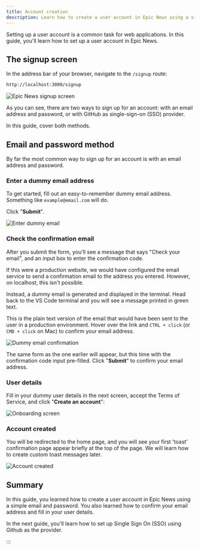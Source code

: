 ```yaml
---
title: Account creation
description: Learn how to create a user account in Epic News using a simple email and password.
---
```


Setting up a user account is a common task for web applications. In this guide, you'll learn how to set up a user account in Epic News.

## The signup screen

In the address bar of your browser, navigate to the `/signup` route:

```bash title="Epic News signup URL"
http://localhost:3000/signup
```

![Epic News signup screen](src/assets/png/signup-form.png)

As you can see, there are two ways to sign up for an account: with an email address and password, or with GitHub as single-sign-on (SSO) provider.

In this guide, cover both methods.

## Email and password method

By far the most common way to sign up for an account is with an email address and password.

### Enter a dummy email address

To get started, fill out an easy-to-remember dummy email address. Something like `example@email.com` will do.

Click "**Submit**".

![Enter dummy email](src/assets/png/enter-dummy-email.png)

### Check the confirmation email

After you submit the form, you'll see a message that says "Check your email", and an input box to enter the confirmation code.

If this were a production website, we would have configured the email service to send a confirmation email to the address you entered. However, on localhost, this isn't possible.

Instead, a dummy email is generated and displayed in the terminal. Head back to the VS Code terminal and you will see a message printed in green text.

This is the plain text version of the email that would have been sent to the user in a production environment. Hover over the link and `CTRL + click` (or `CMD + click` on Mac) to confirm your email address.

![Dummy email confirmation](src/assets/png/email-verification-link.png)

The same form as the one earlier will appear, but this time with the confirmation code input pre-filled. Click "**Submit**" to confirm your email address.

### User details

Fill in your dummy user details in the next screen, accept the Terms of Service, and click "**Create an account**":

![Onboarding screen](src/assets/png/onboarding-screen.png)

### Account created

You will be redirected to the home page, and you will see your first 'toast' confirmation page appear briefly at the top of the page. We will learn how to create custom toast messages later.

![Account created](src/assets/png/account-created.png)

## Summary

In this guide, you learned how to create a user account in Epic News using a simple email and password. You also learned how to confirm your email address and fill in your user details.

In the next guide, you'll learn how to set up Single Sign On (SSO) using Github as the provider.

:::
